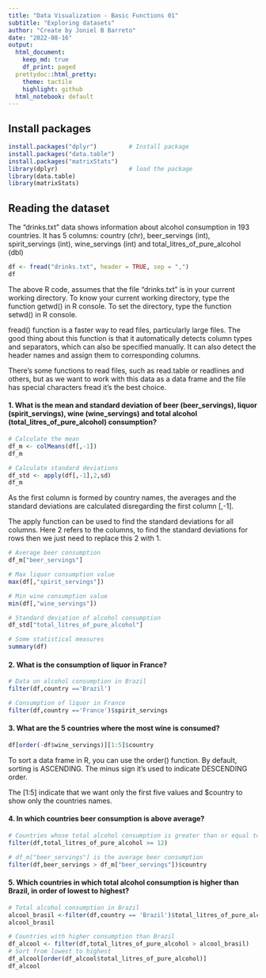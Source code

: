 ```yaml
---
title: "Data Visualization - Basic Functions 01"
subtitle: "Exploring datasets"
author: "Create by Joniel B Barreto"
date: "2022-08-16"
output:
  html_document:
    keep_md: true
    df_print: paged
  prettydoc::html_pretty:
    theme: tactile
    highlight: github
  html_notebook: default
---
```


## Install packages
```r
install.packages("dplyr")         # Install package
install.packages("data.table")
install.packages("matrixStats")
library(dplyr)                    # load the package
library(data.table)
library(matrixStats)
```

## Reading the dataset
The "drinks.txt" data shows information about alcohol consumption in 193 countries. It has 5 columns: country (chr), beer_servings (int), spirit_servings (int), wine_servings (int) and total_litres_of_pure_alcohol (dbl)
```r
df <- fread("drinks.txt", header = TRUE, sep = ",")
df
```
The above R code, assumes that the file “drinks.txt” is in your current working directory. To know your current working directory, type the function getwd() in R console. To set the directory, type the function setwd() in R console.

fread() function is a faster way to read files, particularly large files. The good thing about this function is that it automatically detects column types and separators, which can also be specified manually. It can also detect the header names and assign them to corresponding columns.

There's some functions to read files, such as read.table or readlines and others, but as we want to work with this data as a data frame and the file has special characters fread it's the best choice.


#### 1. What is the mean and standard deviation of beer (beer_servings), liquor (spirit_servings), wine (wine_servings) and total alcohol (total_litres_of_pure_alcohol) consumption?
```R
# Calculate the mean
df_m <- colMeans(df[,-1])
df_m
```
```R
# Calculate standard deviations
df_std <- apply(df[,-1],2,sd)
df_m
```
As the first column is formed by country names, the averages and the standard deviations are calculated disregarding the first column [,-1].

The apply function can be used to find the standard deviations for all columns. Here 2 refers to the columns, to find the standard deviations for rows then we just need to replace this 2 with 1.

```R
# Average beer consumption
df_m["beer_servings"]
```
```R
# Max liquor consumption value
max(df[,"spirit_servings"])
```
```R
# Min wine consumption value
min(df[,"wine_servings"])
```
```R
# Standard deviation of alcohol consumption
df_std["total_litres_of_pure_alcohol"]
```
```R
# Some statistical measures
summary(df)
```
#### 2. What is the consumption of liquor in France?
```R
# Data on alcohol consumption in Brazil
filter(df,country =='Brazil')
```

```r
# Consumption of liquor in France
filter(df,country =='France')$spirit_servings
```
#### 3. What are the 5 countries where the most wine is consumed?
```r
df[order(-df$wine_servings)][1:5]$country
```
To sort a data frame in R, you can use the order() function. By default, sorting is ASCENDING. The minus sign it's used to indicate DESCENDING order.

The [1:5] indicate that we want only the first five values and $country to show only the countries names.

#### 4. In which countries beer consumption is above average?
```r
# Countries whose total alcohol consumption is greater than or equal to 12 liters per person
filter(df,total_litres_of_pure_alcohol >= 12)
```
```r
# df_m["beer_servings"] is the average beer consumption
filter(df,beer_servings > df_m["beer_servings"])$country
```
#### 5. Which countries in which total alcohol consumption is higher than Brazil, in order of lowest to highest?
```r
# Total alcohol consumption in Brazil
alcool_brasil <-filter(df,country == 'Brazil')$total_litres_of_pure_alcohol
alcool_brasil
```
```r
# Countries with higher consumption than Brazil
df_alcool <- filter(df,total_litres_of_pure_alcohol > alcool_brasil)
# Sort from lowest to highest
df_alcool[order(df_alcool$total_litres_of_pure_alcohol)]
df_alcool
```
